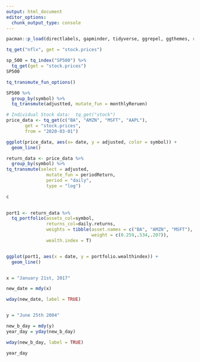```yaml
---
output: html_document
editor_options: 
  chunk_output_type: console
---
```











```r
pacman::p_load(directlabels, gapminder, tidyverse, ggrepel, ggthemes, rio, plotly, nycflights13, lubridate, tidyquant)
```

```r
tq_get("nflx", get = "stock.prices")

sp_500 = tq_index("SP500") %>% 
  tq_get(get = "stock.prices")
SP500

tq_transmute_fun_options()

SP500 %>% 
  group_by(symbol) %>% 
  tq_transmute(adjustted, mutate_fun = monthlyReruen)
```

```r
# Individual Stock data:  tq_get("stock")
price_data <- tq_get(c("BA", "AMZN", "MSFT", "AAPL"),
       get = "stock.prices",
       from = "2020-03-01")

ggplot(price_data, aes(x= date, y = adjusted, color = symbol)) +
  geom_line()
```


```r
return_data <- price_data %>% 
  group_by(symbol) %>% 
tq_transmute(select = adjusted,
               mutate_fun = periodReturn,
               period = "daily",
               type = "log")

c
  


```

```r
port1 <- return_data %>% 
  tq_portfolio(assets_col=symbol,
               returns_col=daily.returns,
               weights = tibble(asset.names = c("BA", "AMZN", "MSFT"), 
                                weight = c(0.259,.534,.207)),
               wealth.index = T)


ggplot(port1, aes(x = date, y = portfolio.wealthindex)) +
  geom_line()



```


```r
x = "January 21st, 2017"

new_date = mdy(x)

wday(new_date, label = TRUE)



```



```r
y = "June 25th 2004"

new_b_day = mdy(y)
year_day = yday(new_b_day)

wday(new_b_day, label = TRUE)

year_day
```


















